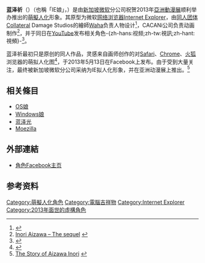 {{NoteTA
| G1 = IT
}}

{{Infobox animanga character
| colour       = 
| colour text  = 
| name         = 蓝泽祈
| series       = 
| image        = Aizawa Inori.png
| imagesize = 300px
| caption      = 藍澤祈在代言[[Internet_Explorer_11|Internet Explorer 11]]時的人物形象。
| first        = 2013年11月6日
| last         = 
| creator      = [[WaHa|WaHa]]
| voiced by    = [[Tina_Kim|Tina Kim]]
| oaux1 name   = 日语名称
| oaux1        = {{lang|ja|藍澤 祈}}
| oaux2 name   = 英语名称
| oaux2        = {{lang|en|Inori Aizawa}}
| nickname     = 
| alias        = 
| age          = 
| gender       = 女性
| species      = 
| height       = 162公分
| weight       = 
| born         = 1995年8月16日
| death        = 
| nationality  = 
| class        = 
| occupation   = 
| title        = 
| relatives    = 堂姐：[[蓝泽光|蓝泽光]]、[[藍澤優|藍澤優]]、[[藍澤葵|藍澤葵]]、[[藍澤玲|藍澤玲]]<br/>好友：[[Windows娘#Win7娘|奈奈美]]、[[Windows娘#Win8娘|爱和优]]
| paux1 name   = 星座
| paux1        = [[狮子座|狮子座]]
| paux2 name   = 血型
| paux2        = A+型
| paux3 name   = 喜欢的事物
| paux3        = 上网、[[HTML5|HTML5]]、[[卡拉OK|卡拉OK]]、[[猫|猫]]和薄荷味[[冰淇淋|冰淇淋]]
| paux4 name   = 讨厌的事物
| paux4        = [[恶意软件|恶意软件]]、[[网络欺凌|网络欺凌]]
}}
'''蓝泽祈'''（{{lang-en|Inori Aizawa}}）（也稱「IE娘」，{{lang-en|Internet Explorer-tan}}）是由[[新加坡|新加坡]][[微软|微软]]分公司祝贺2013年[[亞洲動漫展|亞洲動漫展]]顺利举办推出的[[萌擬人化|萌擬人化]]形象。其原型为微软[[网络浏览器|网络浏览器]][[Internet_Explorer|Internet Explorer]]，由[[同人团体|同人团体]]Collateral Damage Studios的繪師[[Waha|Waha]]负责人物设计<ref>{{Cite web |url=http://pcedu.pconline.com.cn/377/3774716.html |title=IE娘蓝泽祈Inori Aizawa面世！微软发布IE娘 |access-date=2013-11-07 |archive-date=2020-04-09 |archive-url=https://web.archive.org/web/20200409033545/https://pcedu.pconline.com.cn/377/3774716.html }}</ref>，CACANi公司负责动画制作<ref name="inori-aizawa-the-sequel">[http://www.collateralds.com/news/inori-aizawa-the-sequel/ Inori Aizawa – The sequel] {{webarchive|url=https://web.archive.org/web/20131117171250/http://www.collateralds.com/news/inori-aizawa-the-sequel/ |date=2013-11-17 }}</ref>，并于同日在[[YouTube|YouTube]]发布相关角色-{zh-hans:视频;zh-tw:視訊;zh-hant:視頻}-<ref>{{Cite web |url=https://www.youtube.com/watch?v=BHTUlF7NA2o |title=Anime Festival Asia Special Video - feat. Inori Aizawa |access-date=2013-11-07 |archive-date=2021-04-29 |archive-url=https://web.archive.org/web/20210429184831/https://www.youtube.com/watch?v=BHTUlF7NA2o }}</ref>。

蓝泽祈最初只是原创的同人作品，灵感来自画师{{lang|ja|めまして！}}创作的对[[Safari|Safari]]、[[Google_Chrome|Chrome]]、[[火狐|火狐]]浏览器的萌拟人化图<ref name="pixiv-35872825">{{Cite web |url=http://www.pixiv.net/member_illust.php?mode=medium&illust_id=35872825 |title=ブラウザ擬人化 |access-date=2013-11-23 |archive-date=2016-06-24 |archive-url=https://web.archive.org/web/20160624061051/http://www.pixiv.net/member_illust.php?mode=medium&illust_id=35872825 }}</ref>，于2013年5月13日在Facebook上发布。由于受到大量关注，最终被新加坡微软分公司采纳为IE拟人化形象，并在亚洲动漫展上推出。<ref name="the-story-of-aizawa-inori">[http://www.collateralds.com/news/random/the-story-of-aizawa-inori/ The Story of Aizawa Inori] {{webarchive|url=https://web.archive.org/web/20131115013039/http://www.collateralds.com/news/random/the-story-of-aizawa-inori/ |date=2013-11-15 }}</ref>

== 相关條目 ==
*[[OS娘|OS娘]]
*[[Windows娘|Windows娘]]
*[[蓝泽光|蓝泽光]]
*[[Moezilla|Moezilla]]

== 外部連結 ==
*[https://www.facebook.com/internetexplorertan 角色Facebook主页]

==参考资料==
{{Reflist}}

{{Internet Explorer}}
{{Web browser}}

[[Category:萌擬人化角色|Category:萌擬人化角色]]
[[Category:電腦吉祥物|Category:電腦吉祥物]]
[[Category:Internet_Explorer|Category:Internet Explorer]]
[[Category:2013年面世的虛構角色|Category:2013年面世的虛構角色]]